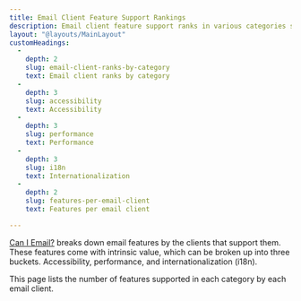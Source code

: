```yaml
---
title: Email Client Feature Support Rankings
description: Email client feature support ranks in various categories such as performance, accessibility and internationalization
layout: "@layouts/MainLayout"
customHeadings:
  -
    depth: 2
    slug: email-client-ranks-by-category
    text: Email client ranks by category
  -
    depth: 3
    slug: accessibility
    text: Accessibility
  -
    depth: 3
    slug: performance
    text: Performance
  -
    depth: 3
    slug: i18n
    text: Internationalization
  -
    depth: 2
    slug: features-per-email-client
    text: Features per email client

---
```


[Can I Email?](https://caniemail.com) breaks down email features by the clients that support them. These features come with intrinsic value, which can be broken up into three buckets. Accessibility, performance, and internationalization (i18n).

This page lists the number of features supported in each category by each email client. 

<FeatureRanks />